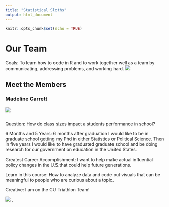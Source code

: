 ```yaml
---
title: "Statistical Sloths"
output: html_document
---
```



```r
knitr::opts_chunk$set(echo = TRUE)
```

# Our Team  
Goals: To learn how to code in R and to work together well as a team by communicating, addressing problems, and working hard. 
![   ](Documents/Here/team.png)







## Meet the Members 
### Madeline Garrett 
![   ](Documents/Here/hello.png)


```
```

Question: How do class sizes impact a students performance in  school?

6 Months and 5 Years: 6 months after graduation I would like to be in graduate school getting my Phd in either Statistics or Political Science. Then in five years I would like to have graduated graduate school and be doing research for our government on education in the United States. 

Greatest Career Accomplishment: I want to help make actual influential policy changes in the U.S.that could help future generations. 

Learn in this course: How to analyze data and code out visuals that can be meaningful to people who are curious about a topic. 

Creative: I am on the CU Triathlon Team!

![   ](Documents/Here/triteam.png) . 



